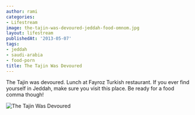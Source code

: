 ```yaml
---
author: rami
categories:
- Lifestream
image: the-tajin-was-devoured-jeddah-food-omnom.jpg
layout: lifestream
publishedAt: '2013-05-07'
tags:
- jeddah
- saudi-arabia
- food-porn
title: The Tajin Was Devoured
---
```


The Tajin was devoured. Lunch at Fayroz Turkish restaurant. If you ever find yourself in Jeddah, make sure you visit this place. Be ready for a food comma though!

![The Tajin Was Devoured](/assets/images/content/lifestream/the-tajin-was-devoured-jeddah-food-omnom.jpg)
